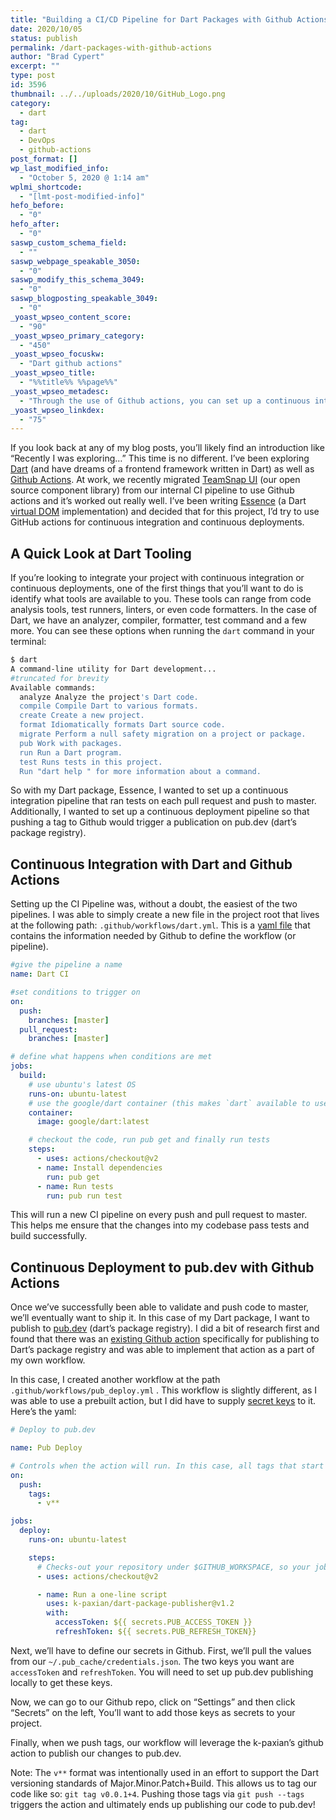 ```yaml
---
title: "Building a CI/CD Pipeline for Dart Packages with Github Actions"
date: 2020/10/05
status: publish
permalink: /dart-packages-with-github-actions
author: "Brad Cypert"
excerpt: ""
type: post
id: 3596
thumbnail: ../../uploads/2020/10/GitHub_Logo.png
category:
  - dart
tag:
  - dart
  - DevOps
  - github-actions
post_format: []
wp_last_modified_info:
  - "October 5, 2020 @ 1:14 am"
wplmi_shortcode:
  - "[lmt-post-modified-info]"
hefo_before:
  - "0"
hefo_after:
  - "0"
saswp_custom_schema_field:
  - ""
saswp_webpage_speakable_3050:
  - "0"
saswp_modify_this_schema_3049:
  - "0"
saswp_blogposting_speakable_3049:
  - "0"
_yoast_wpseo_content_score:
  - "90"
_yoast_wpseo_primary_category:
  - "450"
_yoast_wpseo_focuskw:
  - "Dart github actions"
_yoast_wpseo_title:
  - "%%title%% %%page%%"
_yoast_wpseo_metadesc:
  - "Through the use of Github actions, you can set up a continuous integration and continuous deployment pipeline for Dart packages."
_yoast_wpseo_linkdex:
  - "75"
---
```


If you look back at any of my blog posts, you’ll likely find an introduction like “Recently I was exploring…” This time is no different. I’ve been exploring [Dart](https://dart.dev/) (and have dreams of a frontend framework written in Dart) as well as [Github Actions](https://github.com/features/actions). At work, we recently migrated [TeamSnap UI](https://github.com/teamsnap/teamsnap-ui) (our open source component library) from our internal CI pipeline to use Github actions and it’s worked out really well. I’ve been writing [Essence](https://github.com/bradcypert/essence) (a Dart [virtual DOM](https://bitsofco.de/understanding-the-virtual-dom/) implementation) and decided that for this project, I’d try to use GitHub actions for continuous integration and continuous deployments.

## A Quick Look at Dart Tooling

If you’re looking to integrate your project with continuous integration or continuous deployments, one of the first things that you’ll want to do is identify what tools are available to you. These tools can range from code analysis tools, test runners, linters, or even code formatters. In the case of Dart, we have an analyzer, compiler, formatter, test command and a few more. You can see these options when running the `dart` command in your terminal:

```bash
$ dart
A command-line utility for Dart development...
#truncated for brevity
Available commands:
  analyze Analyze the project's Dart code.
  compile Compile Dart to various formats.
  create Create a new project.
  format Idiomatically formats Dart source code.
  migrate Perform a null safety migration on a project or package.
  pub Work with packages.
  run Run a Dart program.
  test Runs tests in this project.
  Run "dart help " for more information about a command.
```

So with my Dart package, Essence, I wanted to set up a continuous integration pipeline that ran tests on each pull request and push to master. Additionally, I wanted to set up a continuous deployment pipeline so that pushing a tag to Github would trigger a publication on pub.dev (dart’s package registry).

## Continuous Integration with Dart and Github Actions

Setting up the CI Pipeline was, without a doubt, the easiest of the two pipelines. I was able to simply create a new file in the project root that lives at the following path: `.github/workflows/dart.yml`. This is a [yaml file](https://yaml.org/) that contains the information needed by Github to define the workflow (or pipeline).

```yml
#give the pipeline a name
name: Dart CI

#set conditions to trigger on
on:
  push:
    branches: [master]
  pull_request:
    branches: [master]

# define what happens when conditions are met
jobs:
  build:
    # use ubuntu's latest OS
    runs-on: ubuntu-latest
    # use the google/dart container (this makes `dart` available to use)
    container:
      image: google/dart:latest

    # checkout the code, run pub get and finally run tests
    steps:
      - uses: actions/checkout@v2
      - name: Install dependencies
        run: pub get
      - name: Run tests
        run: pub run test
```

This will run a new CI pipeline on every push and pull request to master. This helps me ensure that the changes into my codebase pass tests and build successfully.

## Continuous Deployment to pub.dev with Github Actions

Once we’ve successfully been able to validate and push code to master, we’ll eventually want to ship it. In this case of my Dart package, I want to publish to [pub.dev](https://pub.dev) (dart’s package registry). I did a bit of research first and found that there was an [existing Github action](https://github.com/marketplace/actions/dart-and-flutter-package-publisher) specifically for publishing to Dart’s package registry and was able to implement that action as a part of my own workflow.

In this case, I created another workflow at the path `.github/workflows/pub_deploy.yml` . This workflow is slightly different, as I was able to use a prebuilt action, but I did have to supply [secret keys](https://docs.github.com/en/free-pro-team@latest/actions/reference/encrypted-secrets) to it. Here’s the yaml:

```yml
# Deploy to pub.dev

name: Pub Deploy

# Controls when the action will run. In this case, all tags that start with a v
on:
  push:
    tags:
      - v**

jobs:
  deploy:
    runs-on: ubuntu-latest

    steps:
      # Checks-out your repository under $GITHUB_WORKSPACE, so your job can access it
      - uses: actions/checkout@v2

      - name: Run a one-line script
        uses: k-paxian/dart-package-publisher@v1.2
        with:
          accessToken: ${{ secrets.PUB_ACCESS_TOKEN }}
          refreshToken: ${{ secrets.PUB_REFRESH_TOKEN}}
```

Next, we’ll have to define our secrets in Github. First, we’ll pull the values from our `~/.pub_cache/credentials.json`. The two keys you want are `accessToken` and `refreshToken`. You will need to set up pub.dev publishing locally to get these keys.

Now, we can go to our Github repo, click on “Settings” and then click “Secrets” on the left, You’ll want to add those keys as secrets to your project.

Finally, when we push tags, our workflow will leverage the k-paxian’s github action to publish our changes to pub.dev.

Note: The `v**` format was intentionally used in an effort to support the Dart versioning standards of Major.Minor.Patch+Build. This allows us to tag our code like so: `git tag v0.0.1+4`. Pushing those tags via `git push --tags` triggers the action and ultimately ends up publishing our code to pub.dev!
